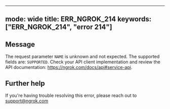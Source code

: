
---
mode: wide
title: ERR_NGROK_214
keywords: ["ERR_NGROK_214", "error 214"]
---

## Message
The request parameter `NAME` is unknown and not expected. The supported fields are: `SUPPORTED`. Check your API client implementation and review the API documentation: https://ngrok.com/docs/api#service-api.




## Further help
If you're having trouble resolving this error, please reach out to [support@ngrok.com](mailto:support@ngrok.com?subject=Help%20with%20ERR_NGROK_214)


